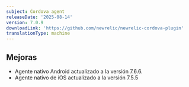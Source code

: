 ```yaml
---
subject: Cordova agent
releaseDate: '2025-08-14'
version: 7.0.9
downloadLink: 'https://github.com/newrelic/newrelic-cordova-plugin'
translationType: machine
---
```


## Mejoras

* Agente nativo Android actualizado a la versión 7.6.6.
* Agente nativo de iOS actualizado a la versión 7.5.5